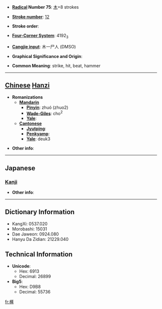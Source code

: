 * '''[[Wiktionary:Chinese radical index| Radical]] Number 75''': [[Wiktionary:Chinese radical index 木|木]]+8 strokes

* '''[[Wiktionary:Chinese total strokes index|Stroke number]]''': [[Wiktionary:Chinese total strokes index 12|12]]

* '''Stroke order''': 

* '''[[Wiktionary:Chinese four corner index|Four-Corner System]]''': 4192<sub>3</sub>

* '''[[Wiktionary:Chinese Cangjie index|Cangjie input]]''': 木一尸人 (DMSO)

* '''Graphical Significance and Origin''': 

* '''Common Meaning''': strike, hit, beat, hammer

----

== [[Chinese]] [[Hanzi]] ==

* '''Romanizations'''
** '''[[Mandarin]]'''
*** '''[[Pinyin]]''': zhuó (zhuo2)
*** '''[[Wade-Giles]]''': cho<sup>2</sup>
*** '''[[Yale]]''': 
** '''[[Cantonese]]'''
*** '''[[Jyutping]]''':
*** '''[[Penkyamp]]''': 
*** '''[[Yale]]''': deuk3

* '''Other info''': 

----

==Japanese==
===[[Kanji]]===
{{kanji|on readings=[[たく]] (taku)|kun readings=[[たたく]] (tataku)}}

* '''Other info''':  

----

== Dictionary Information ==

* KangXi: 0537.020
* Morobashi: 15031
* Dae Jaweon: 0924.080
* Hanyu Da Zidian: 21229.040

== Technical Information ==

* '''Unicode''':
** Hex: 6913
** Decimal: 26899
* '''Big5''':
** Hex: D9B8
** Decimal: 55736

[[fr:椓]]